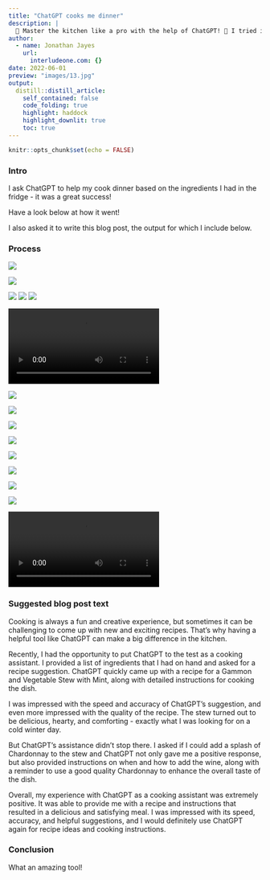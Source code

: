 ```yaml
---
title: "ChatGPT cooks me dinner"
description: |
  🍲 Master the kitchen like a pro with the help of ChatGPT! 🍴 I tried it out and the results will blow your mind! 🤯 Find out what happened when I asked a language model for recipe ideas and cooking instructions. 😲 You won't believe how delicious my Gammon and Vegetable Stew with Mint turned out! 🍽️ Don't miss out on this must-read blog post! 👀
author:
  - name: Jonathan Jayes
    url:
      interludeone.com: {}
date: 2022-06-01
preview: "images/13.jpg"
output:
  distill::distill_article:
    self_contained: false
    code_folding: true
    highlight: haddock
    highlight_downlit: true
    toc: true
---
```



```r
knitr::opts_chunk$set(echo = FALSE)
```

### Intro

I ask ChatGPT to help my cook dinner based on the ingredients I had in the fridge - it was a great success!

Have a look below at how it went! 

I also asked it to write this blog post, the output for which I include below.

### Process

![](images/1.jpg)

![](images/2.jpg)

![](images/3.jpg)
![](images/4.jpg)
![](images/5.jpg)

![](images/6.mov)

![](images/7.jpg)

![](images/8.jpg)

![](images/9.jpg)

![](images/10.jpg)

![](images/11.jpg)

![](images/12.jpg)

![](images/13.jpg)

![](images/14.jpg)

![](images/15.mov)

### Suggested blog post text

Cooking is always a fun and creative experience, but sometimes it can be challenging to come up with new and exciting recipes. That's why having a helpful tool like ChatGPT can make a big difference in the kitchen.

Recently, I had the opportunity to put ChatGPT to the test as a cooking assistant. I provided a list of ingredients that I had on hand and asked for a recipe suggestion. ChatGPT quickly came up with a recipe for a Gammon and Vegetable Stew with Mint, along with detailed instructions for cooking the dish.

I was impressed with the speed and accuracy of ChatGPT's suggestion, and even more impressed with the quality of the recipe. The stew turned out to be delicious, hearty, and comforting - exactly what I was looking for on a cold winter day.

But ChatGPT's assistance didn't stop there. I asked if I could add a splash of Chardonnay to the stew and ChatGPT not only gave me a positive response, but also provided instructions on when and how to add the wine, along with a reminder to use a good quality Chardonnay to enhance the overall taste of the dish.

Overall, my experience with ChatGPT as a cooking assistant was extremely positive. It was able to provide me with a recipe and instructions that resulted in a delicious and satisfying meal. I was impressed with its speed, accuracy, and helpful suggestions, and I would definitely use ChatGPT again for recipe ideas and cooking instructions.

### Conclusion

What an amazing tool!
